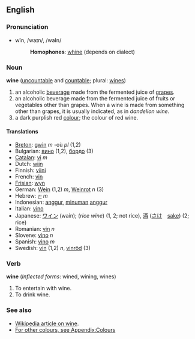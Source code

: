 ==English==
===Pronunciation===
*wīn, /waɪn/, /waIn/
*:'''Homophones''': [[whine]] (depends on dialect)

===Noun===
'''wine''' ([[uncountable]] and [[countable]]; plural: [[wines]])

# an alcoholic [[beverage]] made from the fermented juice of [[grape]]s.
# an alcoholic beverage made from the fermented juice of fruits or vegetables other than grapes. When a wine is made from something other than grapes, it is usually indicated, as in ''dandelion wine''.
# a dark purplish red [[colour]]; the colour of red wine.

====Translations====
*[[Breton]]: [[gwin]] ''m'' -où ''pl'' (1,2)
*Bulgarian: [[вино]] (1,2), [[бордо]] (3)
*[[Catalan]]: [[vi]] ''m''
*Dutch: [[wijn]]
*Finnish: [[viini]]
*French: [[vin]]
*[[Frisian]]: [[wyn]]
*German: [[Wein]] (1,2) ''m'', [[Weinrot]] ''n'' (3)
*Hebrew: [[יין]] ''m''
*Indonesian: [[anggur]], [[minum|minuman]] [[anggur]]
*Italian: [[vino]]
*Japanese: [[ワイン]] (wain); (''rice wine'') (1, 2; not rice), [[酒]] ([[さけ]]　[[sake]]) (2; rice)
*Romanian: [[vin]] ''n''
*Slovene: [[vino]] ''n''
*Spanish: [[vino]] ''m''
*Swedish: [[vin]] (1,2) ''n'', [[vinröd]] (3)

===Verb===
'''wine''' (''Inflected forms'': wined, wining, wines)

# To entertain with wine.
# To drink wine.

===See also===
*[[w:wine|Wikipedia article on wine]].
*[[Wiktionary_Appendix:Colours|For other colours, see Appendix:Colours]]